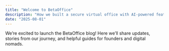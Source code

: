 ```yaml
---
title: "Welcome to BetaOffice"
description: "How we built a secure virtual office with AI-powered features"
date: "2025-08-01"
---
```


We’re excited to launch the BetaOffice blog! Here we’ll share updates, stories from our journey, and helpful guides for founders and digital nomads.
